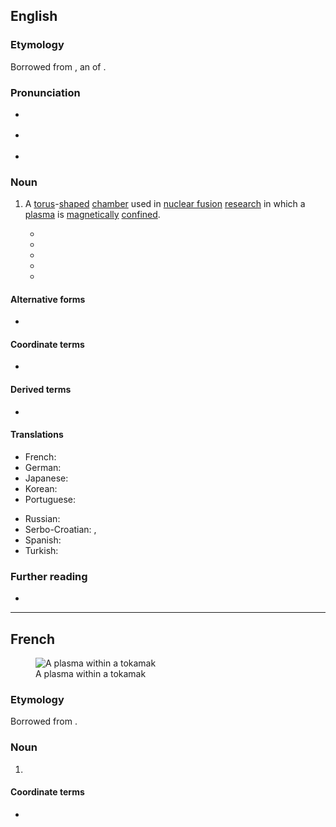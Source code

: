 ==English==
{{was wotd|2019|June|12}}

===Etymology===
{{multiple images
|direction = vertical
|image1 = Schematic-of-a-tokamak-chamber-and-magnetic-profile.jpg
|caption1 = An illustration of a tokamak chamber
|image2 = ITER Exhibit (01810402) (12219071813) (cropped).jpg
|caption2 = A model of {{w|ITER}} (the International Thermonuclear Experimental Reactor), an [[experimental]] tokamak [[nuclear fusion]] [[reactor]] being built in {{w|Saint-Paul-lès-Durance}}, [[Provence]], [[France]]. When completed in the 2020s, it will be the world’s largest [[magnetic]] [[confinement]] [[plasma]] [[physics]] [[experiment]].
}}

Borrowed from {{bor|en|ru|токама́к}}, an {{glossary|acronym}} of {{m|ru|[[тороидальный|то(роида́льная)]] [[ка́мера|ка́(мера)]] [[с]] [[магнитный|ма(гни́тными)]] [[катушка|к(ату́шками)]]||toroidal chamber with magnetic coils}}.

===Pronunciation===
* {{a|RP}} {{IPA|/ˈtəʊkəmæk/|lang=en}}
* {{a|GA}} {{IPA|/ˈtoʊkəmæk/|lang=en}}
* {{hyphenation|to|ko|mak|lang=en}}

===Noun===
{{en-noun}}

# {{lb|en|nuclear physics}} A [[torus]]-[[shape#Adjective|shaped]] [[chamber#Noun|chamber]] used in [[nuclear fusion]] [[research#Noun|research]] in which a [[plasma]] is [[magnetically]] [[confine]]d. {{defdate|from 20th c.}}
#* {{quote-journal|author=E. P. Gorbunov|author2=K. A. Razumova|title=The Effect of a Strong Magnetic Field on the Magnetohydrodynamic Stability of Plasma and the Containment of Charged Particles in the ‘Tokamak’|journal=Soviet Atomic Energy|location=New York, N.Y.|publisher=Consultants Bureau|month=November|year=1963|volume=15|issue=5|page=1105|issn=0038-531X|oclc=819039275|passage=Studies of electrodeless discharges in a strong longitudinal magnetic field, carried out on the stellarator and the "'''Tokamak'''", have shown that in such systems the plasma becomes unstable for currents appreciably les than the critical current of Shafranov-Kruskal.|lang=en}}
#* {{quote-journal|lang=en|author=J. W. Lue|author2=R. W. Conn|title=Superconducting Toroidal Field Magnets for a Tokamak Engineering Test Reactor|editors=K. D. Timmerhaus and D. H. Weitzel|journal=Advances in Cryogenic Engineering|location=New York, N.Y.; London|publisher=[[w:Springer Science+Business Media|Plenum Press]]|year=1975|volume=21|page=41|oclc=912384789|location2=Boston, Mass.|publisher2=Springer|year2=2013|page2=41|pageurl2=https://books.google.com/books?id=eQDyBwAAQBAJ&pg=PA41|doi2=10.1007/978-1-4757-0208-8_6|isbn2=978-1-4757-0210-1|passage=A '''Tokamak''' engineering test reactor (TETR) will be an important component of any national or international program to achieve viable '''Tokamak''' fusion power reactors.}}
#* {{quote-book|lang=en|chapter=Controlled Nuclear Fusion|title=Energy in Transition 1985–2010: Final Report of the Committee on Nuclear and Alternative Energy Systems, National Research Council|location=Washington, D.C.|publisher=[[w:National Academies Press|National Academy Press]]|year=1982|page=390|pageurl=https://books.google.com/books?id=V1bn2rxU-FsC&pg=PA390|isbn=978-0-309-03331-2|passage=Of magnetic fusion experiments, those in '''Tokamaks''' are closest to achieving the combination of confinement conditions needed for a reactor.}}
#* {{quote-journal|lang=en|author=D. Benningfield|title=Funds Requested to Speed Up Nuclear Fusion Experiments|editor=Ernstine Wheelock|magazine=[[w:The Alcalde|Alcalde]]|month=September–October|location=Austin, Tx.|publisher=The Ex-Students' Association of the {{w|University of Texas}}|year=1989|volume=78|issue=1|page=43|pageurl=https://books.google.com/books?id=idcDAAAAMBAJ&pg=PA43|column=1|issn=0002-497X|oclc=3952600|passage=Researchers use large doughnut-shaped vessels called '''tokomaks''' to try to achieve the critical temperature and density needed for fusion to begin. A '''tokomak''' uses powerful magnetic fields to contain hydrogen, which is heated to several million degrees. As the strength of the magnetic field increases, it squeezes the plasma, resulting in a higher temperature and density.}}
#* {{quote-journal|lang=en|author=Raffi Khatchadourian|authorlink=Raffi Khatchadourian|title=A Star in a Bottle: An Audacious Plan to Create a New Energy Source could Save the Planet from Catastrophe. But Time is Running Out.|url=https://www.newyorker.com/magazine/2014/03/03/a-star-in-a-bottle|archiveurl=https://web.archive.org/web/20181205162338/https://www.newyorker.com/magazine/2014/03/03/a-star-in-a-bottle|archivedate=5 December 2018|magazine={{w|The New Yorker}}|date=3 March 2014|passage=Slowly, the solenoid—all one thousand tons of it—will be carried to the '''tokamak''' and lowered into the center of the vacuum chamber.}}

====Alternative forms====
* {{l|en|tokomak}}

====Coordinate terms====
* {{l|en|stellarator}}

====Derived terms====
* {{l|en|spheromak}}

====Translations====
{{trans-top|A torus-shaped chamber in which a plasma is magnetically confined}}
* French: {{t+|fr|tokamak|m}}
* German: {{t|de|Tokamak|m}}
* Japanese: {{t|ja|トカマク|tr=tokamaku|sc=Jpan}}
* Korean: {{t|ko|토카막|sc=Kore}}
* Portuguese: {{t|pt|tokamak|m}}
{{trans-mid}}
* Russian: {{t+|ru|токама́к|m}}
* Serbo-Croatian: {{t+|sh|tokàmak|m}}, {{t|sh|тока̀мак|m}}
* Spanish: {{t|es|Tokamak|m}}
* Turkish: {{t+|tr|dokumak}}
{{trans-bottom}}

===Further reading===
* {{pedia}}

----

==French==
[[File:MAST plasma image.jpg|thumb|A plasma within a tokamak]]

===Etymology===
Borrowed from {{bor|fr|ru|токама́к}}.

===Noun===
{{fr-noun|m}}

# {{l|en|tokamak}}

====Coordinate terms====
* {{l|fr|stellarator}}

{{Commonscat|Tokamaks}}